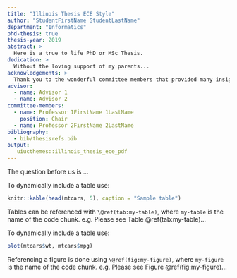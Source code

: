 ```yaml
---
title: "Illinois Thesis ECE Style"
author: "StudentFirstName StudentLastName"
department: "Informatics"
phd-thesis: true
thesis-year: 2019
abstract: >
  Here is a true to life PhD or MSc Thesis.
dedication: >
  Without the loving support of my parents...
acknowledgements: >
  Thank you to the wonderful committee members that provided many insights.
advisor:
  - name: Advisor 1
  - name: Advisor 2
committee-members:
  - name: Professor 1FirstName 1LastName
    position: Chair
  - name: Professor 2FirstName 2LastName
bibliography: 
  - bib/thesisrefs.bib
output: 
   uiucthemes::illinois_thesis_ece_pdf
---
```


The question before us is ...

<!--- # Chapter 1 -->

To dynamically include a table use: 

```r
knitr::kable(head(mtcars, 5), caption = "Sample table")
```

Tables can be referenced with `\@ref(tab:my-table)`, where `my-table` is
the name of the code chunk. e.g. Please see Table \@ref(tab:my-table)...

To dynamically include a table use: 

```r
plot(mtcars$wt, mtcars$mpg)
```

Referencing a figure is done using `\@ref(fig:my-figure)`, where `my-figure` is
the name of the code chunk. e.g. Please see Figure \@ref(fig:my-figure)...


